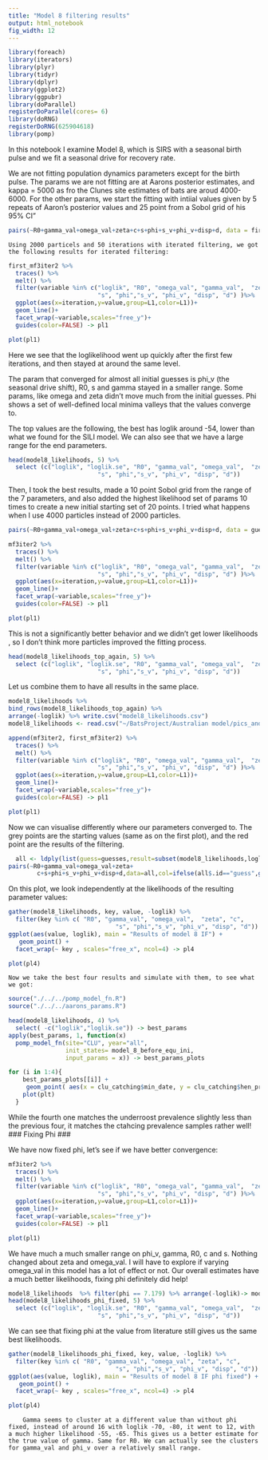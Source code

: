 ```yaml
---
title: "Model 8 filtering results"
output: html_notebook
fig_width: 12
---
```


```r
library(foreach)
library(iterators)
library(plyr)
library(tidyr)
library(dplyr)
library(ggplot2)
library(ggpubr)
library(doParallel)
registerDoParallel(cores= 6)
library(doRNG)
registerDoRNG(625904618)
library(pomp)
```

In this notebook I examine Model 8, which is SIRS with a seasonal birth pulse and we fit a seasonal drive for recovery rate.  

  We are not fitting population dynamics parameters except for the birth pulse. The params we are not fitting are at Aarons posterior estimates, and kappa = 5000 as fro the Clunes site estimates of bats are aroud 4000-6000. For the other params, we start the fitting with intiial values given by 5 repeats of Aaron's posterior values and 25 point from a Sobol grid of his 95% CI"

```r
pairs(~R0+gamma_val+omega_val+zeta+c+s+phi+s_v+phi_v+disp+d, data = first_guesses, pch = 20, main = "Model 8 fitting starting values")
```

  
    Using 2000 particels and 50 iterations with iterated filtering, we got the following results for iterated filtering:
```r
first_mf3iter2 %>%
  traces() %>%
  melt() %>%
  filter(variable %in% c("loglik", "R0", "omega_val", "gamma_val",  "zeta", "c",
                         "s", "phi","s_v", "phi_v", "disp", "d") )%>%
  ggplot(aes(x=iteration,y=value,group=L1,color=L1))+
  geom_line()+
  facet_wrap(~variable,scales="free_y")+
  guides(color=FALSE) -> pl1

plot(pl1)
```
  Here we see that the loglikelihood went up quickly after the first few iterations, and then stayed at around the same level.
  
  The param that converged for almost all initial guesses is phi_v (the seasonal drive shift), R0, s and gamma stayed in a smaller range. Some params, like omega and zeta didn't move much from the initial guesses. Phi shows a set of well-defined local minima valleys that the values converge to.
  
  The top values are the following, the best has loglik around -54, lower than what we found for the SILI model. We can also see that we have a large range for the end parameters.
```r
head(model8_likelihoods, 5) %>%
  select (c("loglik", "loglik.se", "R0", "gamma_val", "omega_val",  "zeta", "c",
                         "s", "phi","s_v", "phi_v", "disp", "d"))
```
Then, I took the best results, made a 10 point Sobol grid from the range of the 7 parameters, and also added the highest likelihood set of params 10 times to create a new initial starting set of 20 points. I tried what happens when I use 4000 particles instead of 2000 particles. 

```r
pairs(~R0+gamma_val+omega_val+zeta+c+s+phi+s_v+phi_v+disp+d, data = guesses, pch = 20, main = "Model 8 fitting starting values")
```

```r
mf3iter2 %>%
  traces() %>%
  melt() %>%
  filter(variable %in% c("loglik", "R0", "omega_val", "gamma_val",  "zeta", "c",
                         "s", "phi","s_v", "phi_v", "disp", "d") )%>%
  ggplot(aes(x=iteration,y=value,group=L1,color=L1))+
  geom_line()+
  facet_wrap(~variable,scales="free_y")+
  guides(color=FALSE) -> pl1

plot(pl1)
```
This is not a significantly better behavior and we didn't get lower likelihoods , so I don't think  more particles improved the fitting process.
```r
head(model8_likelihoods_top_again, 5) %>%
  select (c("loglik", "loglik.se", "R0", "gamma_val", "omega_val",  "zeta", "c",
                         "s", "phi","s_v", "phi_v", "disp", "d"))
```

 Let us combine them to have all results in the same place. 
 
```r
model8_likelihoods %>%
bind_rows(model8_likelihoods_top_again) %>%
arrange(-loglik) %>% write.csv("model8_likelihoods.csv")
model8_likelihoods <- read.csv("~/BatsProject/Australian model/pics_and_results/model_8_if/model8_likelihoods.csv", row.names=1)
```

```r
append(mf3iter2, first_mf3iter2) %>%
  traces() %>%
  melt() %>%
  filter(variable %in% c("loglik", "R0", "omega_val", "gamma_val",  "zeta", "c",
                         "s", "phi","s_v", "phi_v", "disp", "d") )%>%
  ggplot(aes(x=iteration,y=value,group=L1,color=L1))+
  geom_line()+
  facet_wrap(~variable,scales="free_y")+
  guides(color=FALSE) -> pl1

plot(pl1)
```

  Now we can visualise differently where our parameters converged to. The grey points are the starting values (same as on the first plot), and the red point are the results of the filtering.
```r
  all <- ldply(list(guess=guesses,result=subset(model8_likelihoods,loglik>max(loglik)-20)))
pairs(~R0+gamma_val+omega_val+zeta+
        c+s+phi+s_v+phi_v+disp+d,data=all,col=ifelse(all$.id=="guess",grey(0.5),"red"),pch=20,main ="Model 8 high likelihood areas" )
```

  On this plot, we look independently at the likelihoods of the resulting parameter values:
```r
gather(model8_likelihoods, key, value, -loglik) %>%
  filter(key %in% c( "R0", "gamma_val", "omega_val",  "zeta", "c",
                              "s", "phi","s_v", "phi_v", "disp", "d")) %>%
ggplot(aes(value, loglik), main = "Results of model 8 IF") + 
   geom_point() +
  facet_wrap(~ key , scales="free_x", ncol=4) -> pl4

plot(pl4)
``` 
  
    Now we take the best four results and simulate with them, to see what we got:
```r
source("./../../pomp_model_fn.R")
source("./../../aarons_params.R")

head(model8_likelihoods, 4) %>%
  select( -c("loglik","loglik.se")) -> best_params
apply(best_params, 1, function(x)
  pomp_model_fn(site="CLU", year="all", 
                init_states= model_8_before_equ_ini,
                input_params = x)) -> best_params_plots

for (i in 1:4){
    best_params_plots[[i]] +
     geom_point( aes(x = clu_catching$min_date, y = clu_catching$hen_prevalence)) -> plt
    plot(plt)
  }
```
While the fourth one matches the underroost prevalence slightly less than the previous four, it matches the ctahcing prevalence samples rather well!     
### Fixing Phi ###
  
  We have now fixed phi, let's see if we have better convergence:
```r
mf3iter2 %>%
  traces() %>%
  melt() %>%
  filter(variable %in% c("loglik", "R0", "omega_val", "gamma_val",  "zeta", "c",
                         "s", "phi","s_v", "phi_v", "disp", "d") )%>%
  ggplot(aes(x=iteration,y=value,group=L1,color=L1))+
  geom_line()+
  facet_wrap(~variable,scales="free_y")+
  guides(color=FALSE) -> pl1

plot(pl1)
``` 

We have much a much smaller range on phi_v, gamma, R0, c and s. Nothing changed about zeta and omega_val. I will have to explore if varying omega_val in this model has a lot of effect or not. Our overall estimates have a much better likelihoods, fixing phi definitely did help!
  
```r
model8_likelihoods  %>% filter(phi == 7.179) %>% arrange(-loglik)-> model8_likelihoods_phi_fixed
head(model8_likelihoods_phi_fixed, 5) %>%
  select (c("loglik", "loglik.se", "R0", "gamma_val", "omega_val",  "zeta", "c",
                         "s", "phi","s_v", "phi_v", "disp", "d"))
```  
 
  We can see that fixing phi at the value from literature still gives us the same best likelihoods.
  
```r
gather(model8_likelihoods_phi_fixed, key, value, -loglik) %>%
  filter(key %in% c( "R0", "gamma_val", "omega_val", "zeta", "c",
                              "s", "phi","s_v", "phi_v", "disp", "d")) %>%
ggplot(aes(value, loglik), main = "Results of model 8 IF phi fixed") + 
   geom_point() +
  facet_wrap(~ key , scales="free_x", ncol=4) -> pl4

plot(pl4)
```
        Gamma seems to cluster at a different value than without phi fixed, instead of around 16 with loglik -70, -80, it went to 12, with a much higher likelihood -55, -65. This gives us a better estimate for the true value of gamma. Same for R0. We can actually see the clusters for gamma_val and phi_v over a relatively small range. 